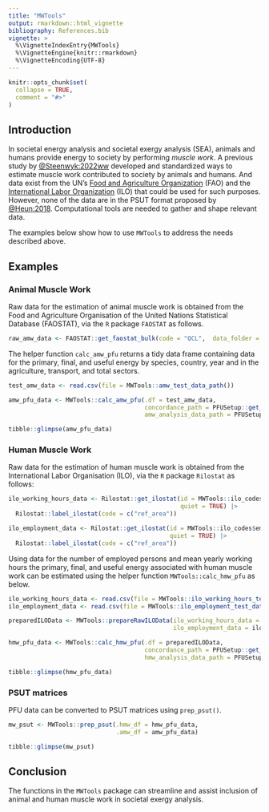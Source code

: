 ```yaml
---
title: "MWTools"
output: rmarkdown::html_vignette
bibliography: References.bib
vignette: >
  %\VignetteIndexEntry{MWTools}
  %\VignetteEngine{knitr::rmarkdown}
  %\VignetteEncoding{UTF-8}
---
```


```r
knitr::opts_chunk$set(
  collapse = TRUE,
  comment = "#>"
)
```


## Introduction

In societal energy analysis and societal exergy analysis (SEA), 
animals and humans provide energy to society by performing _muscle work_.
A previous study by [@Steenwyk:2022ww](https://doi.org/10.1007/s41247-022-00096-z)
developed and standardized ways to estimate
muscle work contributed to society by animals and humans.
And data exist from the UN's
[Food and Agriculture Organization](https://www.fao.org/home/en) (FAO) and
the [International Labor Organization](https://www.ilo.org) (ILO)
that could be used for such purposes.
However, none of the data are in the PSUT format
proposed by 
[@Heun:2018](https://doi.org/10.1016/j.apenergy.2018.05.109).
Computational tools are needed to gather and shape relevant data.

The examples below show how to use `MWTools` to address
the needs described above.

## Examples

### Animal Muscle Work

Raw data for the estimation of animal muscle work is obtained from the Food and 
Agriculture Organisation of the United Nations Statistical Database (FAOSTAT), 
via the `R` package `FAOSTAT` as follows.

```r
raw_amw_data <- FAOSTAT::get_faostat_bulk(code = "QCL",  data_folder = tempdir())
```

The helper function `calc_amw_pfu` returns a tidy data frame containing data for
the primary, final, and useful energy by species, country, year and in
the agriculture, transport, and total sectors.

```r
test_amw_data <- read.csv(file = MWTools::amw_test_data_path())

amw_pfu_data <- MWTools::calc_amw_pfu(.df = test_amw_data,
                                      concordance_path = PFUSetup::get_abs_paths()$mw_concordance_path,
                                      amw_analysis_data_path = PFUSetup::get_abs_paths()$amw_analysis_data_path)
```

```r
tibble::glimpse(amw_pfu_data)
```

### Human Muscle Work

Raw data for the estimation of human muscle work is obtained from the 
International Labor Organisation (ILO), via the `R` package `Rilostat` as 
follows: 

```r
ilo_working_hours_data <- Rilostat::get_ilostat(id = MWTools::ilo_codes$working_hours_code,
                                                quiet = TRUE) |>
  Rilostat::label_ilostat(code = c("ref_area"))

ilo_employment_data <- Rilostat::get_ilostat(id = MWTools::ilo_codes$employment_code,
                                             quiet = TRUE) |>
  Rilostat::label_ilostat(code = c("ref_area"))
```

Using data for the number of employed persons and mean yearly working hours the 
primary, final, and useful energy associated with human muscle work can be 
estimated using the helper function `MWTools::calc_hmw_pfu` as below.

``` r
ilo_working_hours_data <- read.csv(file = MWTools::ilo_working_hours_test_data_path())
ilo_employment_data <- read.csv(file = MWTools::ilo_employment_test_data_path())

preparedILOData <- MWTools::prepareRawILOData(ilo_working_hours_data = ilo_working_hours_data,
                                              ilo_employment_data = ilo_employment_data)

hmw_pfu_data <- MWTools::calc_hmw_pfu(.df = preparedILOData,
                                      concordance_path = PFUSetup::get_abs_paths()$mw_concordance_path,
                                      hmw_analysis_data_path = PFUSetup::get_abs_paths()$hmw_analysis_data_path)
```

```r
tibble::glimpse(hmw_pfu_data)
```

### PSUT matrices

PFU data can be converted to PSUT matrices using `prep_psut()`.

```r
mw_psut <- MWTools::prep_psut(.hmw_df = hmw_pfu_data,
                              .amw_df = amw_pfu_data)
```

```r
tibble::glimpse(mw_psut)
```

## Conclusion

The functions in the `MWTools` package can streamline and assist inclusion 
of animal and human muscle work in societal exergy analysis.
